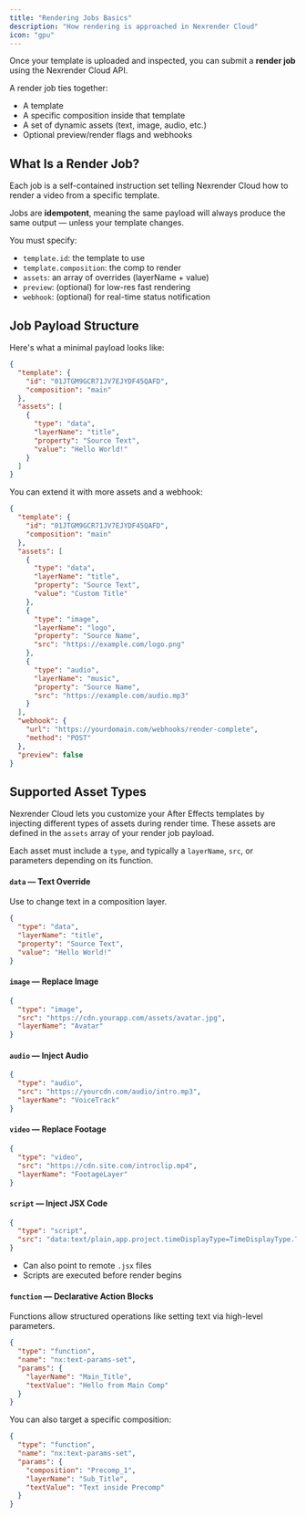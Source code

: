 ```yaml
---
title: "Rendering Jobs Basics"
description: "How rendering is approached in Nexrender Cloud"
icon: "gpu"
---
```


Once your template is uploaded and inspected, you can submit a **render job** using the Nexrender Cloud API.

A render job ties together:

- A template
- A specific composition inside that template
- A set of dynamic assets (text, image, audio, etc.)
- Optional preview/render flags and webhooks

## What Is a Render Job?

Each job is a self-contained instruction set telling Nexrender Cloud how to render a video from a specific template.

Jobs are **idempotent**, meaning the same payload will always produce the same output — unless your template changes.

You must specify:

- `template.id`: the template to use
- `template.composition`: the comp to render
- `assets`: an array of overrides (layerName \+ value)
- `preview`: (optional) for low-res fast rendering
- `webhook`: (optional) for real-time status notification

## Job Payload Structure

Here's what a minimal payload looks like:

```json
{
  "template": {
    "id": "01JTGM9GCR71JV7EJYDF45QAFD",
    "composition": "main"
  },
  "assets": [
    {
      "type": "data",
      "layerName": "title",
      "property": "Source Text",
      "value": "Hello World!"
    }
  ]
}
```

You can extend it with more assets and a webhook:

```json
{
  "template": {
    "id": "01JTGM9GCR71JV7EJYDF45QAFD",
    "composition": "main"
  },
  "assets": [
    {
      "type": "data",
      "layerName": "title",
      "property": "Source Text",
      "value": "Custom Title"
    },
    {
      "type": "image",
      "layerName": "logo",
      "property": "Source Name",
      "src": "https://example.com/logo.png"
    },
    {
      "type": "audio",
      "layerName": "music",
      "property": "Source Name",
      "src": "https://example.com/audio.mp3"
    }
  ],
  "webhook": {
    "url": "https://yourdomain.com/webhooks/render-complete",
    "method": "POST"
  },
  "preview": false
}
```

## Supported Asset Types

Nexrender Cloud lets you customize your After Effects templates by injecting different types of assets during render time. These assets are defined in the `assets` array of your render job payload.

Each asset must include a `type`, and typically a `layerName`, `src`, or parameters depending on its function.

#### `data` — Text Override

Use to change text in a composition layer.

```json
{
  "type": "data",
  "layerName": "title",
  "property": "Source Text",
  "value": "Hello World!"
}
```

#### `image` — Replace Image

```json
{
  "type": "image",
  "src": "https://cdn.yourapp.com/assets/avatar.jpg",
  "layerName": "Avatar"
}
```

#### `audio` — Inject Audio

```json
{
  "type": "audio",
  "src": "https://yourcdn.com/audio/intro.mp3",
  "layerName": "VoiceTrack"
}
```

#### `video` — Replace Footage

```json
{
  "type": "video",
  "src": "https://cdn.site.com/introclip.mp4",
  "layerName": "FootageLayer"
}
```

#### `script` — Inject JSX Code

```json
{
  "type": "script",
  "src": "data:text/plain,app.project.timeDisplayType=TimeDisplayType.TIMECODE;"
}
```

- Can also point to remote `.jsx` files
- Scripts are executed before render begins

#### `function` — Declarative Action Blocks

Functions allow structured operations like setting text via high-level parameters.

```json
{
  "type": "function",
  "name": "nx:text-params-set",
  "params": {
    "layerName": "Main_Title",
    "textValue": "Hello from Main Comp"
  }
}
```

You can also target a specific composition:

```json
{
  "type": "function",
  "name": "nx:text-params-set",
  "params": {
    "composition": "Precomp_1",
    "layerName": "Sub_Title",
    "textValue": "Text inside Precomp"
  }
}
```